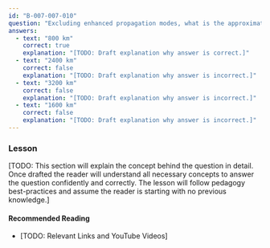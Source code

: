 ```yaml
---
id: "B-007-007-010"
question: "Excluding enhanced propagation modes, what is the approximate range of normal VHF tropospheric propagation?"
answers:
  - text: "800 km"
    correct: true
    explanation: "[TODO: Draft explanation why answer is correct.]"
  - text: "2400 km"
    correct: false
    explanation: "[TODO: Draft explanation why answer is incorrect.]"
  - text: "3200 km"
    correct: false
    explanation: "[TODO: Draft explanation why answer is incorrect.]"
  - text: "1600 km"
    correct: false
    explanation: "[TODO: Draft explanation why answer is incorrect.]"
---
```


### Lesson

[TODO: This section will explain the concept behind the question in detail. Once drafted the reader will understand all necessary concepts to answer the question confidently and correctly. The lesson will follow pedagogy best-practices and assume the reader is starting with no previous knowledge.]

#### Recommended Reading

- [TODO: Relevant Links and YouTube Videos]

